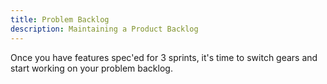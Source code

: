 ```yaml
---
title: Problem Backlog
description: Maintaining a Product Backlog
---
```


Once you have features spec'ed for 3 sprints, it's time to switch gears and start working on your problem backlog.